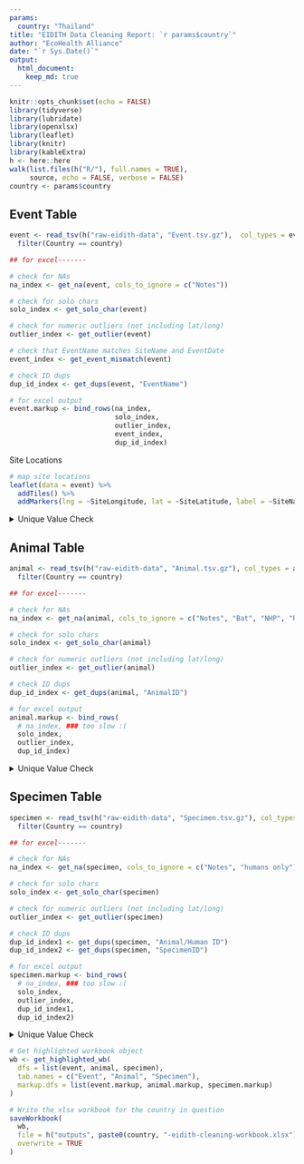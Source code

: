 ```yaml
---
params:
  country: "Thailand"
title: "EIDITH Data Cleaning Report: `r params$country`"
author: "EcoHealth Alliance"
date: "`r Sys.Date()`"
output:
  html_document:
    keep_md: true
---
```


```r
knitr::opts_chunk$set(echo = FALSE)
library(tidyverse)
library(lubridate)
library(openxlsx)
library(leaflet) 
library(knitr)
library(kableExtra)
h <- here::here
walk(list.files(h("R/"), full.names = TRUE),
     source, echo = FALSE, verbose = FALSE)
country <- params$country

```

## Event Table
```r
event <- read_tsv(h("raw-eidith-data", "Event.tsv.gz"),  col_types = event_specs) %>%
  filter(Country == country) 

## for excel-------

# check for NAs
na_index <- get_na(event, cols_to_ignore = c("Notes"))

# check for solo chars
solo_index <- get_solo_char(event)

# check for numeric outliers (not including lat/long)
outlier_index <- get_outlier(event)

# check that EventName matches SiteName and EventDate
event_index <- get_event_mismatch(event)

# check ID dups 
dup_id_index <- get_dups(event, "EventName")

# for excel output
event.markup <- bind_rows(na_index,
                          solo_index, 
                          outlier_index,
                          event_index,
                          dup_id_index)
```

Site Locations
```r
# map site locations 
leaflet(data = event) %>%
  addTiles() %>%
  addMarkers(lng = ~SiteLongitude, lat = ~SiteLatitude, label = ~SiteName)

```

<details>
<summary>Unique Value Check</summary>
```r
create_unique_table(event, cols_to_ignore = c("EventName", "SiteName", "Notes"))

```
</details>

## Animal Table
```r

animal <- read_tsv(h("raw-eidith-data", "Animal.tsv.gz"), col_types = animal_specs) %>%
  filter(Country == country)

## for excel-------

# check for NAs
na_index <- get_na(animal, cols_to_ignore = c("Notes", "Bat", "NHP", "Rodent", "Taxa|Class|Order|Family|Genus|Species"))

# check for solo chars
solo_index <- get_solo_char(animal)

# check for numeric outliers (not including lat/long)
outlier_index <- get_outlier(animal)

# check ID dups 
dup_id_index <- get_dups(animal, "AnimalID")

# for excel output
animal.markup <- bind_rows(
  # na_index, ### too slow :(
  solo_index,
  outlier_index,
  dup_id_index)

```

<details>
<summary>Unique Value Check</summary>
```r
# unique character values table
create_unique_table(animal,
                    cols_to_ignore = c("Notes", "SiteName", "AnimalID", "EventName", "Taxa|Class|Order|Family|Genus|Species"))
```
</details>

## Specimen Table
```r

specimen <- read_tsv(h("raw-eidith-data", "Specimen.tsv.gz"), col_types = specimen_specs) %>%
  filter(Country == country) 

## for excel-------

# check for NAs
na_index <- get_na(specimen, cols_to_ignore = c("Notes", "humans only"))

# check for solo chars
solo_index <- get_solo_char(specimen)

# check for numeric outliers (not including lat/long)
outlier_index <- get_outlier(specimen)

# check ID dups 
dup_id_index1 <- get_dups(specimen, "Animal/Human ID")
dup_id_index2 <- get_dups(specimen, "SpecimenID")

# for excel output
specimen.markup <- bind_rows(
  # na_index, ### too slow :(
  solo_index,
  outlier_index,
  dup_id_index1,
  dup_id_index2)

```

<details>
<summary>Unique Value Check</summary>
```r
# unique character values table
create_unique_table(specimen,
                    cols_to_ignore = c("Notes", "SiteName", "ID", "EventName", "Taxa|Class|Order|Family|Genus|Species"))
```
</details>

```r

# Get highlighted workbook object
wb <- get_highlighted_wb(
  dfs = list(event, animal, specimen),
  tab.names = c("Event", "Animal", "Specimen"),
  markup.dfs = list(event.markup, animal.markup, specimen.markup)
)

# Write the xlsx workbook for the country in question
saveWorkbook(
  wb,
  file = h("outputs", paste0(country, "-eidith-cleaning-workbook.xlsx")),
  overwrite = TRUE
)

```
